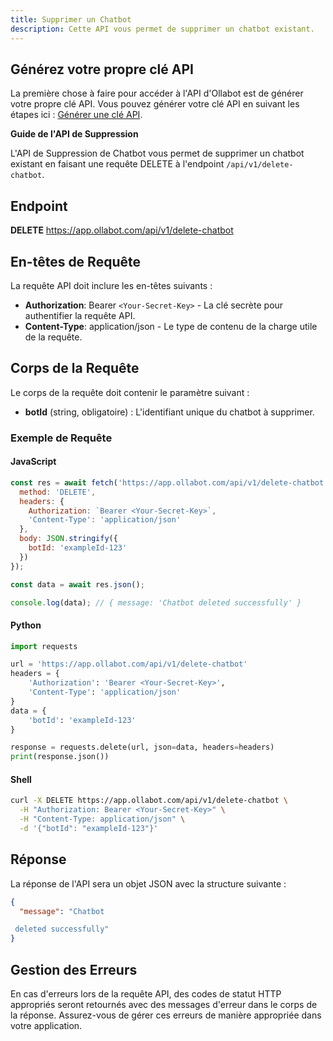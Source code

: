 ```yaml
---
title: Supprimer un Chatbot
description: Cette API vous permet de supprimer un chatbot existant.
---
```


## Générez votre propre clé API

La première chose à faire pour accéder à l'API d'Ollabot est de générer votre propre clé API. Vous pouvez générer votre clé API en suivant les étapes ici : [Générer une clé API](https://app.ollabot.com/docs/api).

**Guide de l'API de Suppression**

L'API de Suppression de Chatbot vous permet de supprimer un chatbot existant en faisant une requête DELETE à l'endpoint `/api/v1/delete-chatbot`.

## Endpoint

**DELETE** https://app.ollabot.com/api/v1/delete-chatbot

## En-têtes de Requête

La requête API doit inclure les en-têtes suivants :

- **Authorization**: Bearer `<Your-Secret-Key>` - La clé secrète pour authentifier la requête API.
- **Content-Type**: application/json - Le type de contenu de la charge utile de la requête.

## Corps de la Requête

Le corps de la requête doit contenir le paramètre suivant :

- **botId** (string, obligatoire) : L'identifiant unique du chatbot à supprimer.

### Exemple de Requête

#### JavaScript

```javascript
const res = await fetch('https://app.ollabot.com/api/v1/delete-chatbot', {
  method: 'DELETE',
  headers: {
    Authorization: `Bearer <Your-Secret-Key>`,
    'Content-Type': 'application/json'
  },
  body: JSON.stringify({
    botId: 'exampleId-123'
  })
});

const data = await res.json();

console.log(data); // { message: 'Chatbot deleted successfully' }
```

#### Python

```python
import requests

url = 'https://app.ollabot.com/api/v1/delete-chatbot'
headers = {
    'Authorization': 'Bearer <Your-Secret-Key>',
    'Content-Type': 'application/json'
}
data = {
    'botId': 'exampleId-123'
}

response = requests.delete(url, json=data, headers=headers)
print(response.json())
```

#### Shell

```bash
curl -X DELETE https://app.ollabot.com/api/v1/delete-chatbot \
  -H "Authorization: Bearer <Your-Secret-Key>" \
  -H "Content-Type: application/json" \
  -d '{"botId": "exampleId-123"}'
```

## Réponse

La réponse de l'API sera un objet JSON avec la structure suivante :

```json
{
  "message": "Chatbot

 deleted successfully"
}
```

## Gestion des Erreurs

En cas d'erreurs lors de la requête API, des codes de statut HTTP appropriés seront retournés avec des messages d'erreur dans le corps de la réponse. Assurez-vous de gérer ces erreurs de manière appropriée dans votre application.